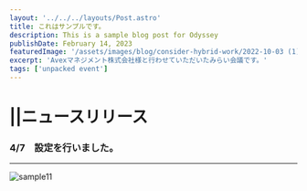 ```yaml
---
layout: '../../../layouts/Post.astro'
title: これはサンプルです。
description: This is a sample blog post for Odyssey
publishDate: February 14, 2023
featuredImage: '/assets/images/blog/consider-hybrid-work/2022-10-03 (1).png'
excerpt: 'Avexマネジメント株式会社様と行わせていただいたみらい会議です。'
tags: ['unpacked event']
---
```


# ||ニュースリリース

### 4/7　設定を行いました。   

*****


![sample11](https://user-images.githubusercontent.com/128379237/236785786-5e1c1aaf-808d-41da-b389-50b04226e08a.png)
